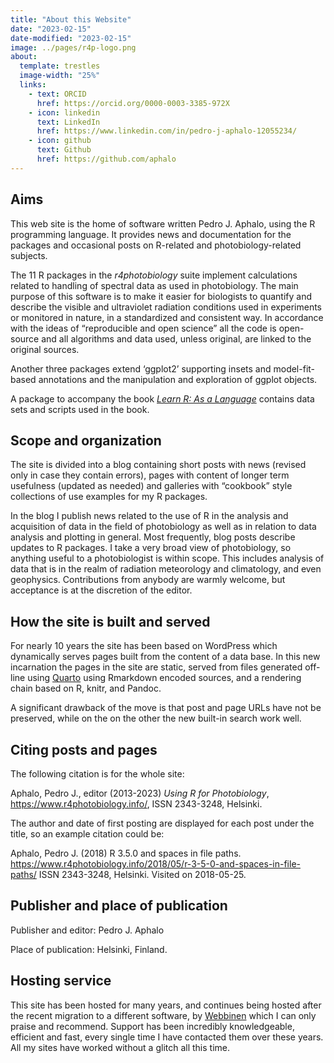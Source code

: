 ```yaml
---
title: "About this Website"
date: "2023-02-15"
date-modified: "2023-02-15"
image: ../pages/r4p-logo.png
about:
  template: trestles
  image-width: "25%"
  links:
    - text: ORCID
      href: https://orcid.org/0000-0003-3385-972X
    - icon: linkedin
      text: LinkedIn
      href: https://www.linkedin.com/in/pedro-j-aphalo-12055234/
    - icon: github
      text: Github
      href: https://github.com/aphalo
---
```


## Aims

This web site is the home of software written Pedro J. Aphalo, using the R programming language. It provides news and documentation for the packages and occasional posts on R-related and photobiology-related subjects.

The 11 R packages in the _r4photobiology_ suite implement calculations related to handling of spectral data as used in photobiology. The main purpose of this software is to make it easier for biologists to quantify and describe the visible and ultraviolet radiation conditions used in experiments or monitored in nature, in a standardized and consistent way. In accordance with the ideas of "reproducible and open science" all the code is open-source and all algorithms and data used, unless original, are linked to the original sources.

Another three packages extend 'ggplot2' supporting insets and model-fit-based annotations and the manipulation and exploration of ggplot objects.

A package to accompany the book [_Learn R: As a Language_](https://www.r4photobiology.info/category/learn-r-as-a-language/) contains data sets and scripts used in the book.

## Scope and organization

The site is divided into a blog containing short posts with news (revised only in case they contain errors), pages with content of longer term usefulness (updated as needed) and galleries with "cookbook" style collections of use examples for my R packages.

In the blog I publish news related to the use of R in the analysis and acquisition of data in the field of photobiology as well as in relation to data analysis and plotting in general. Most frequently, blog posts describe updates to R packages. I take a very broad view of photobiology, so anything useful to a photobiologist is within scope. This includes analysis of data that is in the realm of radiation meteorology and climatology, and even geophysics. Contributions from anybody are warmly welcome, but acceptance is at the discretion of the editor.

## How the site is built and served

For nearly 10 years the site has been based on WordPress which dynamically serves pages built from the content of a data base. In this new incarnation the pages in the site are static, served from files generated off-line using [Quarto](https://quarto.org/) using Rmarkdown encoded sources, and a rendering chain based on R, knitr, and Pandoc.

A significant drawback of the move is that post and page URLs have not be preserved, while on the on the other the new built-in search work well.

## Citing posts and pages

The following citation is for the whole site:

Aphalo, Pedro J., editor (2013-2023) _Using R for Photobiology_, [https://www.r4photobiology.info/](https://www.r4photobiology.info/), ISSN 2343-3248, Helsinki.

The author and date of first posting are displayed for each post under the title, so an example citation could be:

Aphalo, Pedro J. (2018) R 3.5.0 and spaces in file paths. [https://www.r4photobiology.info/2018/05/r-3-5-0-and-spaces-in-file-paths/](https://www.r4photobiology.info/2018/05/r-3-5-0-and-spaces-in-file-paths/) ISSN 2343-3248, Helsinki. Visited on 2018-05-25.

## Publisher and place of publication

Publisher and editor: Pedro J. Aphalo

Place of publication: Helsinki, Finland.

## Hosting service

This site has been hosted for many years, and continues being hosted after the
recent migration to a different software, by [Webbinen](https://webbinen.net)
which I can only praise and recommend. Support has been incredibly
knowledgeable, efficient and fast, every single time I have contacted them over
these years. All my sites have worked without a glitch all this time.

